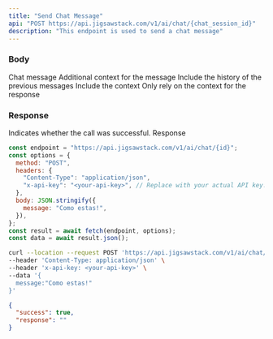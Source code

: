 ```yaml
---
title: "Send Chat Message"
api: "POST https://api.jigsawstack.com/v1/ai/chat/{chat_session_id}"
description: "This endpoint is used to send a chat message"
---
```


### Body

<ParamField body="message" type="string" required>
  Chat message
</ParamField>

<ParamField body="additional_context" type="string">
  Additional context for the message
</ParamField>

<ParamField body="include_history" type="boolean">
  Include the history of the previous messages
</ParamField>

<ParamField body="include_context" type="boolean">
  Include the context
</ParamField>

<ParamField body="strict_context" type="boolean">
  Only rely on the context for the response
</ParamField>

<Snippet file="header.mdx" />

### Response

<ResponseField name="success" type="boolean">
  Indicates whether the call was successful.
</ResponseField>

<ResponseField name="response" type="string">
  Response
</ResponseField>

<RequestExample>

```javascript Node.js
const endpoint = "https://api.jigsawstack.com/v1/ai/chat/{id}";
const options = {
  method: "POST",
  headers: {
    "Content-Type": "application/json",
    "x-api-key": "<your-api-key>", // Replace with your actual API key.
  },
  body: JSON.stringify({
    message: "Como estas!",
  }),
};
const result = await fetch(endpoint, options);
const data = await result.json();
```

```bash cURL
curl --location --request POST 'https://api.jigsawstack.com/v1/ai/chat/{id}' \
--header 'Content-Type: application/json' \
--header 'x-api-key: <your-api-key>' \
--data '{
  message:"Como estas!"
}'
```

</RequestExample>

<ResponseExample>

```json Response
{
  "success": true,
  "response": ""
}
```

</ResponseExample>
